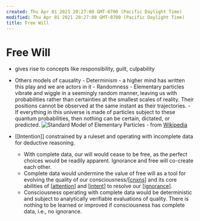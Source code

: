 ```yaml
---
created: Thu Apr 01 2021 20:27:08 GMT-0700 (Pacific Daylight Time)
modified: Thu Apr 01 2021 20:27:08 GMT-0700 (Pacific Daylight Time)
title: Free Will
---
```


# Free Will

- gives rise to concepts like responsibility, guilt, culpability
- Others models of causality - Determinism - a higher mind has written this play and we are actors in it - Randomness - Elementary particles vibrate and wiggle in a seemingly random manner, leaving us with probabilities rather than certainties at the smallest scales of reality. Their positions cannot be observed at the same instant as their trajectories. - If everything in this universe is made of particles subject to these quantum probabilities, then nothing can be certain, dictated, or predicted.
  ![Standard Model of Elementary Particles](/images/Standard_Model_of_Elementary_Particles.png) - from [Wikipedia](https://www.wikiwand.com/en/Subatomic_particle)

- [[Intention]] constrained by a ruleset and operating with incomplete data for deductive reasoning.
  - With complete data, our will would cease to be free, as the perfect choices would be readily apparent. Ignorance and free will co-create each other.
  - Complete data would undermine the value of free will as a tool for evolving the quality of our consciousness/[[cnxns]] and its core abilities of [[attention]] and [[intent]] to resolve our [[ignorance]].
  - Consciousness operating with complete data would be deterministic and subject to analytically verifiable evaluations of quality. There is nothing to be learned or improved if consciousness has complete data, i.e., no ignorance.

[//begin]: # 'Autogenerated link references for markdown compatibility'
[cnxns]: cnxns 'CNXNS'
[attention]: attention 'Attention'
[intent]: intent 'Intent'
[ignorance]: ignorance 'Ignorance'
[//end]: # 'Autogenerated link references'
